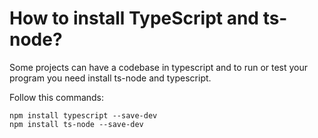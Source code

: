 # How to install TypeScript and ts-node?

Some projects can have a codebase in typescript and to run or test your program you need install ts-node and typescript.

Follow this commands:

```shell
npm install typescript --save-dev
npm install ts-node --save-dev
```
